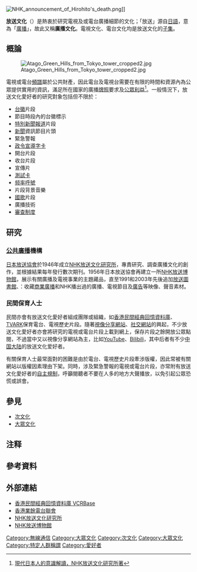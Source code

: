 {{distinguish|文化放送}}
{{Listen|filename=|title=Tiếng Gọi Công Dân|description=1967年前後[[越南共和國|南越]]廣播電臺收台前播放的國歌《[[呼喚公民|呼喚公民]]》（第38秒－1分57秒）和節目預告|pos=right}}
[[File:NHK_announcement_of_Hirohito's_death.png|thumb]]]]

'''放送文化'''（{{jpn|j=放送文化|hg=ほうそうぶんか|rm=Hōsō bunka}}）是熱衷於研究電視及或電台廣播細節的文化；「放送」源自[[日語|日語]]，意為「[[廣播|廣播]]」，故此又稱'''廣播文化'''。電視文化、電台文化均是放送文化的[[子集|子集]]。

== 概論 ==
[[File:Atago_Green_Hills_from_Tokyo_tower_cropped2.jpg|thumb]]

電視或電台[[頻譜|頻譜]]屬於公共財產，因此電台及電視台需要在有限的時間和資源內為公眾提供實用的資訊，滿足所在國家的廣播[[牌照|牌照]]要求及[[公眾利益|公眾利益]]<ref>[https://www.books.com.tw/products/CN10984928 現代日本人的意識解讀，NHK放送文化研究所著]</ref>。一般情況下，放送文化愛好者的研究對象包括但不限於：

*[[台徽|台徽]]片段
*節目時段內的台徽標示
*[[特別新聞報道|特別新聞報道]]片段
*[[新聞|新聞]]資訊節目片頭
*緊急警報
*[[政令宣導字卡|政令宣導字卡]]
*開台片段
*收台片段
*宣傳片
*[[測試卡|測試卡]]
*[[频率|频率]][[無線電台呼號|呼號]]
*片段背景音樂
*[[國歌|國歌]]片段
*廣播技術
*[[審查制度|審查制度]]

== 研究 ==

===[[公共廣播|公共廣播]]機構===
[[日本放送協會|日本放送協會]]於1946年成立[[NHK放送文化研究所|NHK放送文化研究所]]，專責研究、調查廣播文化的創作，並根據結果每年發行數次期刊。1956年日本放送協會再建立一所[[NHK放送博物館|NHK放送博物館]]，展示有關廣播及電視事業的主題藏品，直至1991和2003年先後追加[[放送圖書館|放送圖書館]]、{{link-ja|NHK檔案館 (設施)|NHKアーカイブス (施設)|NHK檔案館}}：收藏[[商業廣播|商業廣播]]和NHK播出過的廣播、電視節目及[[廣告|廣告]]等映像、聲音素材。

===民間保育人士===
民間亦會有放送文化愛好者組成團隊或組織，如[[香港民間經典回憶資料庫|香港民間經典回憶資料庫]]、[[TVARK|TVARK]]保育電台、電視歷史片段。隨著[[視像分享網站|視像分享網站]]、[[社交網站|社交網站]]的興起，不少放送文化愛好者亦會將研究的電視或電台片段上載到網上，保存片段之餘開放公眾點閱，不過當中又以視像分享網站為主，比如[[YouTube|YouTube]]、[[Bilibili|Bilibili]]，其中后者有不少[[中国大陆|中国大陆]]的放送文化爱好者。

有關保育人士最常面對的困難是由於電台、電視歷史片段牽涉版權，因此常被有關網站以版權因素理由下架。同時，涉及緊急警報的電視或電台片段，亦常附有放送文化愛好者的[[自主規制|自主規制]]，呼籲閱聽者不要在人多的地方大聲播放，以免引起公眾恐慌或誤會。

==參見==
*[[次文化|次文化]]
*[[大眾文化|大眾文化]]

==注释==
<references group="註" />

== 參考資料 ==
{{Reflist}}

== 外部連結 ==
*[https://www.facebook.com/VCRBase/ 香港民間經典回憶資料庫 VCRBase] {{Wayback|url=https://www.facebook.com/VCRBase/ |date=20190815124808 }}
*[http://www.harts-web.org/Joomla_1_0_7/index.php 香港業餘電台聯會] {{Wayback|url=http://www.harts-web.org/Joomla_1_0_7/index.php |date=20210211042343 }}
*[http://www.nhk.or.jp/bunken/index.html NHK放送文化研究所]{{Wayback|url=http://www.nhk.or.jp/bunken/index.html |date=20171110171500 }}
*[http://www.nhk.or.jp/museum/ NHK放送博物館]{{Wayback|url=http://www.nhk.or.jp/museum/ |date=20151012173119 }}

[[Category:無線通信|Category:無線通信]]
[[Category:大眾文化|Category:大眾文化]]
[[Category:次文化|Category:次文化]]
[[Category:大眾文化|Category:大眾文化]]
[[Category:特定人群稱謂|Category:特定人群稱謂]]
[[Category:愛好者|Category:愛好者]]